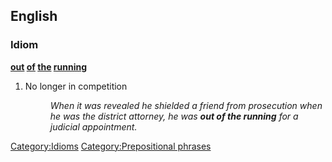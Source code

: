 ==English==

===Idiom===
'''[[out]] [[of]] [[the]] [[running]]'''

# No longer in competition
#: ''When it was revealed he shielded a friend from prosecution when he was the district attorney, he was '''out of the running''' for a judicial appointment.''

[[Category:Idioms]]
[[Category:Prepositional phrases]]